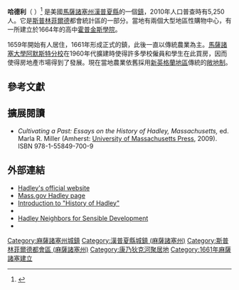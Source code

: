{{Infobox settlement
|official_name            = 哈德利
|native_name = Hadley
|nickname                 = "The Breadbasket of Massachusetts"<ref>{{cite news |title=State honors Hadley farm preservation |first=Amy |last=Phillips |agency=WWLP 22 News |publisher=WWLP-TV |location=Chicopee, Massachusetts |date=July 7, 2009 |accessdate=2011-07-29 |quote=It's been called the Breadbasket of Massachusetts; and now, the town of Hadley is being honored for its farm preservation. |url=http://www.wwlp.com/dpp/news/local/wwlp_local_State_honors_Hadley_farm_preservation_0707091740 |ref= |deadurl=yes |archiveurl=https://web.archive.org/web/20110927175130/http://www.wwlp.com/dpp/news/local/wwlp_local_State_honors_Hadley_farm_preservation_0707091740 |archivedate=2011-09-27 }}</ref>
|motto                    =
|image_skyline            = Hadley Town Hall, MA.jpg
|imagesize                = 250px
|image_caption            = 哈德利鎮政廳
|image_seal               =
|image_flag               =
|image_map                = Hadley_ma_highlight.png
|mapsize                  = 250px
|map_caption              = 在漢普夏縣的位置
|image_map1               =
|mapsize1                 =
|map_caption1             =
|subdivision_type         =       國家
|subdivision_name         = 美國
|subdivision_type1        = [[美國各州|州]]
|subdivision_name1        = [[馬塞諸塞州|馬塞諸塞州]]
|subdivision_type2        = [[馬薩諸塞州行政區劃|縣]]
|subdivision_name2        = [[漢普夏縣_(麻薩諸塞州)|漢普夏縣]]
|established_title        = 建立
|established_date         = 1659
|established_title2       = 法人地位
|established_date2        = 1661
|established_title3       =
|established_date3        =
|government_type          = 
|leader_title             = <!--[[Town_Administrator|Town<br>   Administrator]]-->
|leader_name              =
|leader_title1            = <!--Board of <br>   Selectmen-->
|leader_name1             =
|area_magnitude           =
|area_total_km2           = 64.0
|area_total_sq_mi         = 24.7
|area_land_km2            = 60.4
|area_land_sq_mi          = 23.3
|area_water_km2           = 3.7
|area_water_sq_mi         = 1.4
|population_as_of         = 2000
|settlement_type          = [[新英格蘭鎮|新英格蘭鎮]]
|population_total         = 4793
|population_density_km2   = 79.4
|population_density_sq_mi = 205.7
|elevation_m              = 39
|elevation_ft             = 129
|timezone                 = [[東部標準時間|東部]]
|utc_offset               = -5
|timezone_DST             = [[東部標準時間|東部]]
|utc_offset_DST           = -4
|website                  = http://www.hadleyma.org/
|postal_code_type         = 郵編
|postal_code              = 01035
|area_code                = [[區號413|413]]
|blank_name               = [[聯邦資料處理標準|FIPS code]]
|blank_info               = 25-27690
|blank1_name              = [[地名信息系統|GNIS]]特征ID
|blank1_info              = 0618201
|footnotes                =
}}
'''哈德利'''（{{lang-en|Hadley}} {{IPAc-en|audio=En-us-Hadley.ogg|'|h|æ|d|l|iː|}} {{respell|HAD|lee}}）<ref name=MW-Pronounce-Hadley>{{cite web|title=Hadley|url=http://www.merriam-webster.com/dictionary/hadley|website=[[Merriam-Webster|Merriam-Webster]]|accessdate=12 November 2014|archive-date=2020-09-19|archive-url=https://web.archive.org/web/20200919070153/https://www.merriam-webster.com/dictionary/Hadley|dead-url=no}}</ref> 是美國[[馬薩諸塞州|馬薩諸塞州]][[漢普夏縣_(麻薩諸塞州)|漢普夏縣]]的一個[[新英格蘭鎮|鎮]]，2010年人口普查時有5,250人。它是[[斯普林菲爾德_(馬薩諸塞州)|斯普林菲爾德]]都會統計區的一部分。當地有兩個大型地區性購物中心，有一所建立於1664年的高中[[霍普金斯學院|霍普金斯學院]]。

1659年開始有人居住，1661年形成正式的鎮，此後一直以傳統農業為主。[[馬薩諸塞大學阿默斯特分校|馬薩諸塞大學阿默斯特分校]]在1960年代擴建時使得許多學校僱員和學生在此買房，因而使得房地產市場得到了發展。現在當地農業依舊採用[[新英格蘭地區|新英格蘭地區]]傳統的[[敞地制|敞地制]]。

==參考文獻==
{{reflist}}

==擴展閱讀==
*  ''Cultivating a Past: Essays on the History of Hadley, Massachusetts,'' ed. Marla R. Miller (Amherst: [[University_of_Massachusetts_Press|University of Massachusetts Press]], 2009). ISBN 978-1-55849-700-9

==外部連結==
{{Commonscat|Hadley, Massachusetts}}
{{NIE Poster|year=1905|Hadley}}
*[http://www.hadleyma.org Hadley's official website]{{Wayback|url=http://www.hadleyma.org/ |date=20041113085937 }}
*[http://www.mass.gov/portal/index.jsp?pageID=mg2localgovccpage&L=1&L0=home&L1=Resident&sid=massgov2&selectCity=Hadley Mass.gov Hadley page]{{Wayback|url=http://www.mass.gov/portal/index.jsp?pageID=mg2localgovccpage&L=1&L0=home&L1=Resident&sid=massgov2&selectCity=Hadley |date=20050924054630 }}
*[http://www.rootsweb.com/~mikegoad/html/hadley__mass.htm Introduction to "History of Hadley"]{{Wayback|url=http://www.rootsweb.com/~mikegoad/html/hadley__mass.htm |date=20080313112525 }}
*{{dmoz|Regional/North_America/United_States/Massachusetts/Localities/H/Hadley}}
*[https://web.archive.org/web/20060709203740/http://www.hadleyneighbors.org/ Hadley Neighbors for Sensible Development]
*{{Cite Americana|wstitle=Hadley |short=x}}

{{DEFAULTSORT:Hadley, Massachusetts}}
[[Category:麻薩諸塞州城鎮|Category:麻薩諸塞州城鎮]]
[[Category:漢普夏縣城鎮_(麻薩諸塞州)|Category:漢普夏縣城鎮 (麻薩諸塞州)]]
[[Category:斯普林菲爾德都會區_(麻薩諸塞州)|Category:斯普林菲爾德都會區 (麻薩諸塞州)]]
[[Category:康乃狄克河聚居地|Category:康乃狄克河聚居地]]
[[Category:1661年麻薩諸塞建立|Category:1661年麻薩諸塞建立]]
